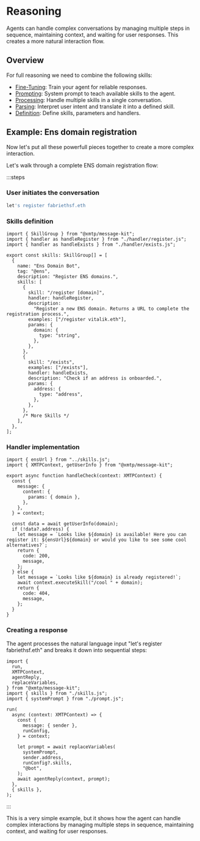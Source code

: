 # Reasoning

Agents can handle complex conversations by managing multiple steps in sequence, maintaining context, and waiting for user responses. This creates a more natural interaction flow.

## Overview

For full reasoning we need to combine the following skills:

- [Fine-Tuning](/skills/fine-tuning): Train your agent for reliable responses.
- [Prompting](/skills/prompting): System prompt to teach available skills to the agent.
- [Processing](/skills/processing): Handle multiple skills in a single conversation.
- [Parsing](/skills/parsing): Interpret user intent and translate it into a defined skill.
- [Definition](/skills/definition): Define skills, parameters and handlers.

## Example: Ens domain registration

Now let's put all these powerfull pieces together to create a more complex interaction.

Let's walk through a complete ENS domain registration flow:

:::steps

### User initiates the conversation

```bash
let's register fabriethsf.eth
```

### Skills definition

```tsx
import { SkillGroup } from "@xmtp/message-kit";
import { handler as handleRegister } from "./handler/register.js";
import { handler as handleExists } from "./handler/exists.js";

export const skills: SkillGroup[] = [
  {
    name: "Ens Domain Bot",
    tag: "@ens",
    description: "Register ENS domains.",
    skills: [
      {
        skill: "/register [domain]",
        handler: handleRegister,
        description:
          "Register a new ENS domain. Returns a URL to complete the registration process.",
        examples: ["/register vitalik.eth"],
        params: {
          domain: {
            type: "string",
          },
        },
      },
      {
        skill: "/exists",
        examples: ["/exists"],
        handler: handleExists,
        description: "Check if an address is onboarded.",
        params: {
          address: {
            type: "address",
          },
        },
      },
      /* More Skills */
    ],
  },
];
```

### Handler implementation

```tsx
import { ensUrl } from "../skills.js";
import { XMTPContext, getUserInfo } from "@xmtp/message-kit";

export async function handleCheck(context: XMTPContext) {
  const {
    message: {
      content: {
        params: { domain },
      },
    },
  } = context;

  const data = await getUserInfo(domain);
  if (!data?.address) {
    let message = `Looks like ${domain} is available! Here you can register it: ${ensUrl}${domain} or would you like to see some cool alternatives?`;
    return {
      code: 200,
      message,
    };
  } else {
    let message = `Looks like ${domain} is already registered!`;
    await context.executeSkill("/cool " + domain);
    return {
      code: 404,
      message,
    };
  }
}
```

### Creating a response

The agent processes the natural language input "let's register fabriethsf.eth" and breaks it down into sequential steps:

```tsx
import {
  run,
  XMTPContext,
  agentReply,
  replaceVariables,
} from "@xmtp/message-kit";
import { skills } from "./skills.js";
import { systemPrompt } from "./prompt.js";

run(
  async (context: XMTPContext) => {
    const {
      message: { sender },
      runConfig,
    } = context;

    let prompt = await replaceVariables(
      systemPrompt,
      sender.address,
      runConfig?.skills,
      "@bot",
    );
    await agentReply(context, prompt);
  },
  { skills },
);
```

:::

This is a very simple example, but it shows how the agent can handle complex interactions by managing multiple steps in sequence, maintaining context, and waiting for user responses.

